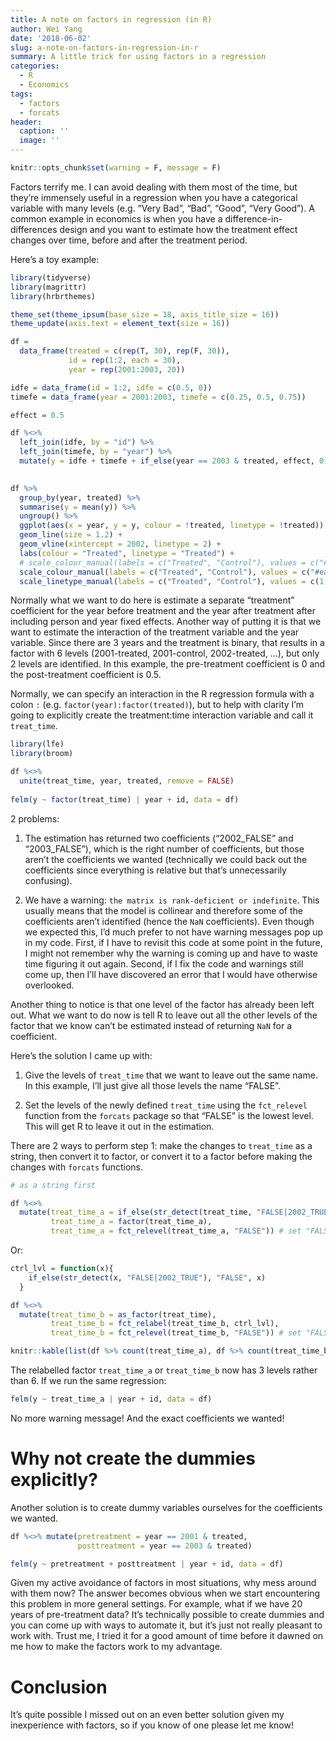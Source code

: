 ```yaml
---
title: A note on factors in regression (in R)
author: Wei Yang
date: '2018-06-02'
slug: a-note-on-factors-in-regression-in-r
summary: A little trick for using factors in a regression
categories:
  - R
  - Economics
tags: 
  - factors 
  - forcats
header:
  caption: ''
  image: ''
---
```


```r
knitr::opts_chunk$set(warning = F, message = F)
```


Factors terrify me. I can avoid dealing with them most of the time, but they're immensely useful in a regression when you have a categorical variable with many levels (e.g. "Very Bad", "Bad", "Good", "Very Good"). A common example in economics is when you have a difference-in-differences design and you want to estimate how the treatment effect changes over time, before and after the treatment period. 

Here's a toy example: 

```r
library(tidyverse)
library(magrittr)
library(hrbrthemes)

theme_set(theme_ipsum(base_size = 18, axis_title_size = 16))
theme_update(axis.text = element_text(size = 16))

df = 
  data_frame(treated = c(rep(T, 30), rep(F, 30)), 
             id = rep(1:2, each = 30),
             year = rep(2001:2003, 20))

idfe = data_frame(id = 1:2, idfe = c(0.5, 0))
timefe = data_frame(year = 2001:2003, timefe = c(0.25, 0.5, 0.75))

effect = 0.5

df %<>% 
  left_join(idfe, by = "id") %>% 
  left_join(timefe, by = "year") %>% 
  mutate(y = idfe + timefe + if_else(year == 2003 & treated, effect, 0))
  

df %>% 
  group_by(year, treated) %>% 
  summarise(y = mean(y)) %>% 
  ungroup() %>%
  ggplot(aes(x = year, y = y, colour = !treated, linetype = !treated)) + 
  geom_line(size = 1.2) + 
  geom_vline(xintercept = 2002, linetype = 2) + 
  labs(colour = "Treated", linetype = "Treated") + 
  # scale_colour_manual(labels = c("Treated", "Control"), values = c("#bb1200", "#8078bc")) +
  scale_colour_manual(labels = c("Treated", "Control"), values = c("#ea5f94", "#9d02d7")) +
  scale_linetype_manual(labels = c("Treated", "Control"), values = c(1, 2))

```

Normally what we want to do here is estimate a separate "treatment" coefficient for the year before treatment and the year after treatment after including person and year fixed effects. Another way of putting it is that we want to estimate the interaction of the treatment variable and the year variable. Since there are 3 years and the treatment is binary, that results in a factor with 6 levels (2001-treated, 2001-control, 2002-treated, ...), but only 2 levels are identified. In this example, the pre-treatment coefficient is 0 and the post-treatment coefficient is 0.5.

Normally, we can specify an interaction in the R regression formula with a colon `:` (e.g. `factor(year):factor(treated)`), but to help with clarity I'm going to explicitly create the treatment:time interaction variable and call it `treat_time`. 

```r
library(lfe)
library(broom)

df %<>% 
  unite(treat_time, year, treated, remove = FALSE) 
  
felm(y ~ factor(treat_time) | year + id, data = df)
```

2 problems:

1. The estimation has returned two coefficients ("2002_FALSE" and "2003_FALSE"), which is the right number of coefficients, but those aren't the coefficients we wanted (technically we could back out the coefficients since everything is relative but that's unnecessarily confusing).

1. We have a warning: `the matrix is rank-deficient or indefinite`. This usually means that the model is collinear and therefore some of the coefficients aren't identified (hence the `NaN` coefficients). Even though we expected this, I'd much prefer to not have warning messages pop up in my code. First, if I have to revisit this code at some point in the future, I might not remember why the warning is coming up and have to waste time figuring it out again. Second, if I fix the code and warnings still come up, then I'll have discovered an error that I would have otherwise overlooked.

Another thing to notice is that one level of the factor has already been left out. What we want to do now is tell R to leave out all the other levels of the factor that we know can't be estimated instead of returning `NaN` for a coefficient. 

Here's the solution I came up with:

1. Give the levels of `treat_time` that we want to leave out the same name. In this example, I'll just give all those levels the name "FALSE". 

1. Set the levels of the newly defined `treat_time` using the `fct_relevel` function from the `forcats` package so that "FALSE" is the lowest level. This will get R to leave it out in the estimation. 

There are 2 ways to perform step 1: make the changes to `treat_time` as a string, then convert it to factor, or convert it to a factor before making the changes with `forcats` functions.  

```r

# as a string first

df %<>%  
  mutate(treat_time_a = if_else(str_detect(treat_time, "FALSE|2002_TRUE"), "FALSE", treat_time), 
         treat_time_a = factor(treat_time_a), 
         treat_time_a = fct_relevel(treat_time_a, "FALSE")) # set "FALSE" to lowest level

```

Or: 

```r

ctrl_lvl = function(x){
    if_else(str_detect(x, "FALSE|2002_TRUE"), "FALSE", x)
  }

df %<>% 
  mutate(treat_time_b = as_factor(treat_time), 
         treat_time_b = fct_relabel(treat_time_b, ctrl_lvl), 
         treat_time_b = fct_relevel(treat_time_b, "FALSE")) # set "FALSE" to lowest level

knitr::kable(list(df %>% count(treat_time_a), df %>% count(treat_time_b)))
```

The relabelled factor `treat_time_a` or `treat_time_b` now has 3 levels rather than 6. If we run the same regression:

```r
felm(y ~ treat_time_a | year + id, data = df)
```

No more warning message! And the exact coefficients we wanted!

# Why not create the dummies explicitly?

Another solution is to create dummy variables ourselves for the coefficients we wanted.

```r
df %<>% mutate(pretreatment = year == 2001 & treated,
               posttreatment = year == 2003 & treated)

felm(y ~ pretreatment + posttreatment | year + id, data = df)
```

Given my active avoidance of factors in most situations, why mess around with them now? The answer becomes obvious when we start encountering this problem in more general settings. For example, what if we have 20 years of pre-treatment data? It's technically possible to create dummies and you can come up with ways to automate it, but it's just not really pleasant to work with. Trust me, I tried it for a good amount of time before it dawned on me how to make the factors work to my advantage. 

# Conclusion

It's quite possible I missed out on an even better solution given my inexperience with factors, so if you know of one please let me know! 